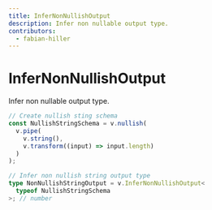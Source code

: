 ```yaml
---
title: InferNonNullishOutput
description: Infer non nullable output type.
contributors:
  - fabian-hiller
---
```


# InferNonNullishOutput

Infer non nullable output type.

```ts
// Create nullish sting schema
const NullishStringSchema = v.nullish(
  v.pipe(
    v.string(),
    v.transform((input) => input.length)
  )
);

// Infer non nullish string output type
type NonNullishStringOutput = v.InferNonNullishOutput<
  typeof NullishStringSchema
>; // number
```
